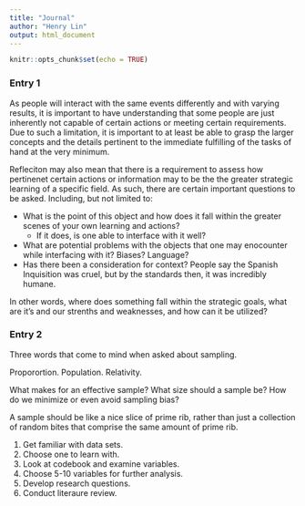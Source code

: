 ```yaml
---
title: "Journal"
author: "Henry Lin"
output: html_document
---
```


```r
knitr::opts_chunk$set(echo = TRUE)
```

### Entry 1

As people will interact with the same events differently and with varying results, it is important to have understanding that some people are just inherently not capable of certain actions or meeting certain requirements. Due to such a limitation, it is important to at least be able to grasp the larger concepts and the details pertinent to the immediate fulfilling of the tasks of hand at the very minimum. 

Refleciton may also mean that there is a requirement to assess how pertinenet certain actions or information may to be the the greater strategic learning of a specific field. As such, there are certain important questions to be asked. Including, but not limited to:
  
  * What is the point of this object and how does it fall within the greater scenes of your own learning and actions?  
    + If it does, is one able to interface with it well?
  * What are potential problems with the objects that one may enocounter while interfacing with it? Biases? Language?
  * Has there been a consideration for context? People say the Spanish Inquisition was cruel, but by the standards then, it was incredibly humane. 

In other words, where does something fall within the strategic goals, what are it's and our strenths and weaknesses, and how can it be utilized?

### Entry 2

Three words that come to mind when asked about sampling. 

Proporortion. Population. Relativity.

What makes for an effective sample? What size should a sample be? How do we minimize or even avoid sampling bias?

A sample should be like a nice slice of prime rib, rather than just a collection of random bites that comprise the same amount of prime rib. 

1. Get familiar with data sets.  
2. Choose one to learn with.  
3. Look at codebook and examine variables.  
4. Choose 5-10 variables for further analysis.
5. Develop research questions.
6. Conduct literaure review.
